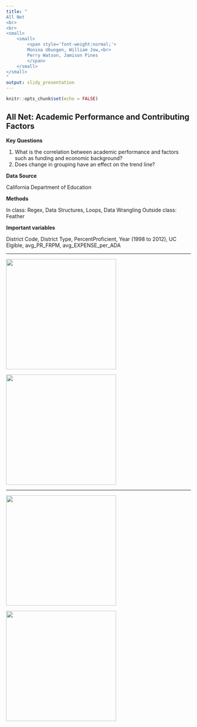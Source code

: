 ---
title: "
All Net
<br>
<br>
<small>
    <small>
        <span style='font-weight:normal;'>
        Monina Ubungen, William Jow,<br>
        Perry Watson, Jamison Pines
        </span>
    </small>
</small>
"
output: slidy_presentation
---

```{r setup, include=FALSE}
knitr::opts_chunk$set(echo = FALSE)
```

## All Net: Academic Performance and Contributing Factors

<strong>Key Questions</strong>

1. What is the correlation between academic performance and factors such as funding and economic background? 
2. Does change in grouping have an effect on the trend line?

<strong>Data Source</strong>

California Department of Education

<strong>Methods</strong>

In class: Regex, Data Structures, Loops, Data Wrangling
Outside class: Feather

<strong>Important variables</strong>

District Code, District Type, PercentProficient, Year (1998 to 2012), UC Elgible, avg_PR_FRPM, avg_EXPENSE_per_ADA

----

<img src='images/fprmvstar.png' height='300vh'>

<img src='images/fprmvuc.png' height='300vh'>

----

<img src='images/fundingvstar.png' height='300vh'>

<img src='images/fundingvuc.jpg' height='300vh'>
